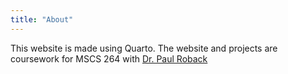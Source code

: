 ```yaml
---
title: "About"
---
```


This website is made using Quarto. The website and projects are coursework for MSCS 264 with <a href = 'https://proback.github.io'>Dr. Paul Roback </a>
